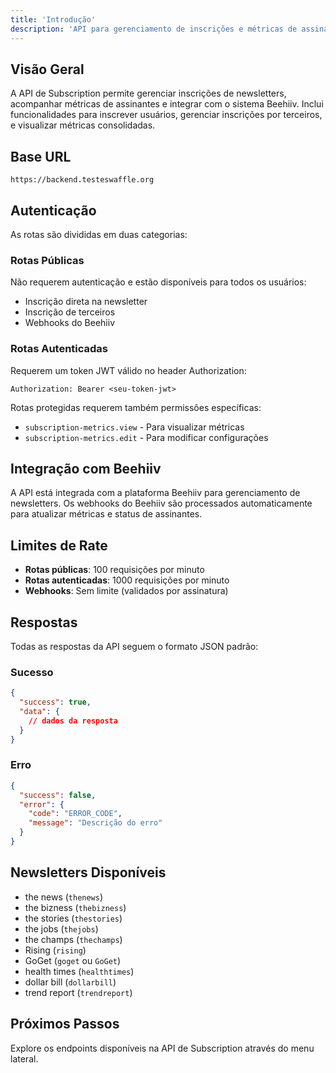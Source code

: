 ```yaml
---
title: 'Introdução'
description: 'API para gerenciamento de inscrições e métricas de assinantes'
---
```


## Visão Geral

A API de Subscription permite gerenciar inscrições de newsletters, acompanhar métricas de assinantes e integrar com o sistema Beehiiv. Inclui funcionalidades para inscrever usuários, gerenciar inscrições por terceiros, e visualizar métricas consolidadas.

## Base URL

```
https://backend.testeswaffle.org
```

## Autenticação

As rotas são divididas em duas categorias:

### Rotas Públicas
Não requerem autenticação e estão disponíveis para todos os usuários:
- Inscrição direta na newsletter
- Inscrição de terceiros
- Webhooks do Beehiiv

### Rotas Autenticadas
Requerem um token JWT válido no header Authorization:

```
Authorization: Bearer <seu-token-jwt>
```

Rotas protegidas requerem também permissões específicas:
- `subscription-metrics.view` - Para visualizar métricas
- `subscription-metrics.edit` - Para modificar configurações

## Integração com Beehiiv

A API está integrada com a plataforma Beehiiv para gerenciamento de newsletters. Os webhooks do Beehiiv são processados automaticamente para atualizar métricas e status de assinantes.

## Limites de Rate

- **Rotas públicas**: 100 requisições por minuto
- **Rotas autenticadas**: 1000 requisições por minuto
- **Webhooks**: Sem limite (validados por assinatura)

## Respostas

Todas as respostas da API seguem o formato JSON padrão:

### Sucesso
```json
{
  "success": true,
  "data": {
    // dados da resposta
  }
}
```

### Erro
```json
{
  "success": false,
  "error": {
    "code": "ERROR_CODE",
    "message": "Descrição do erro"
  }
}
```

## Newsletters Disponíveis

- the news (`thenews`)
- the bizness (`thebizness`)
- the stories (`thestories`)
- the jobs (`thejobs`)
- the champs (`thechamps`)
- Rising (`rising`)
- GoGet (`goget` ou `GoGet`)
- health times (`healthtimes`)
- dollar bill (`dollarbill`)
- trend report (`trendreport`)

## Próximos Passos

Explore os endpoints disponíveis na API de Subscription através do menu lateral.
